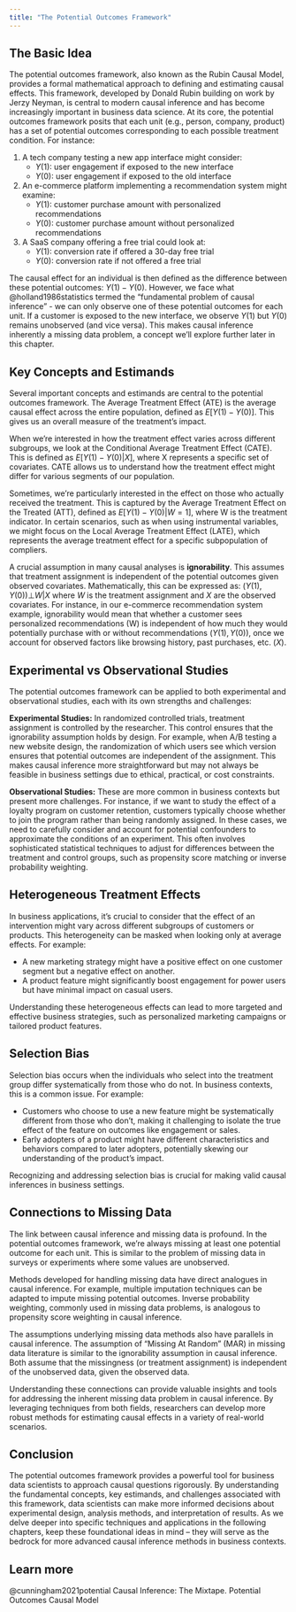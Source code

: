 ```yaml
---
title: "The Potential Outcomes Framework"
---
```

## The Basic Idea

The potential outcomes framework, also known as the Rubin Causal Model, provides
a formal mathematical approach to defining and estimating causal effects. This
framework, developed by Donald Rubin building on work by Jerzy Neyman, is
central to modern causal inference and has become increasingly important in
business data science. At its core, the potential outcomes framework posits that
each unit (e.g., person, company, product) has a set of potential outcomes
corresponding to each possible treatment condition. For instance:

1. A tech company testing a new app interface might consider:
    - $Y(1)$: user engagement if exposed to the new interface 
    - $Y(0)$: user engagement if exposed to the old interface
2. An e-commerce platform implementing a recommendation system might examine:
    - $Y(1)$: customer purchase amount with personalized recommendations
    - $Y(0)$: customer purchase amount without personalized recommendations
3. A SaaS company offering a free trial could look at:
    - $Y(1)$: conversion rate if offered a 30-day free trial 
    - $Y(0)$: conversion rate if not offered a free trial

The causal effect for an individual is then defined as the difference between
these potential outcomes: $Y(1) - Y(0)$. However, we face what
@holland1986statistics termed the "fundamental problem of causal inference" - we
can only observe one of these potential outcomes for each unit. If a customer is
exposed to the new interface, we observe $Y(1)$ but $Y(0)$ remains unobserved
(and vice versa). This makes causal inference inherently a missing data problem,
a concept we'll explore further later in this chapter.

## Key Concepts and Estimands

Several important concepts and estimands are central to the potential outcomes
framework. The Average Treatment Effect (ATE) is the average causal effect
across the entire population, defined as $E[Y(1) - Y(0)]$. This gives us an
overall measure of the treatment's impact.

When we're interested in how the treatment effect varies across different
subgroups, we look at the Conditional Average Treatment Effect (CATE). This is
defined as $E[Y(1) - Y(0) | X]$, where X represents a specific set of
covariates. CATE allows us to understand how the treatment effect might differ
for various segments of our population.

Sometimes, we're particularly interested in the effect on those who actually
received the treatment. This is captured by the Average Treatment Effect on the
Treated (ATT), defined as $E[Y(1) - Y(0) | W = 1]$, where W is the treatment
indicator. In certain scenarios, such as when using instrumental variables, we
might focus on the Local Average Treatment Effect (LATE), which represents the
average treatment effect for a specific subpopulation of compliers.

A crucial assumption in many causal analyses is **ignorability**. This assumes
that treatment assignment is independent of the potential outcomes given
observed covariates. Mathematically, this can be expressed as:
$(Y(1), Y(0)) ⊥ W | X$ where $W$ is the treatment assignment and $X$ are the
observed covariates. For instance, in our e-commerce recommendation system
example, ignorability would mean that whether a customer sees personalized
recommendations (W) is independent of how much they would potentially purchase
with or without recommendations ($Y(1), Y(0)$), once we account for observed
factors like browsing history, past purchases, etc. ($X$).

## Experimental vs Observational Studies

The potential outcomes framework can be applied to both experimental and
observational studies, each with its own strengths and challenges:

**Experimental Studies:** In randomized controlled trials, treatment assignment
is controlled by the researcher. This control ensures that the ignorability
assumption holds by design. For example, when A/B testing a new website design,
the randomization of which users see which version ensures that potential
outcomes are independent of the assignment. This makes causal inference more
straightforward but may not always be feasible in business settings due to
ethical, practical, or cost constraints.

**Observational Studies:** These are more common in business contexts but
present more challenges. For instance, if we want to study the effect of a
loyalty program on customer retention, customers typically choose whether to
join the program rather than being randomly assigned. In these cases, we need to
carefully consider and account for potential confounders to approximate the
conditions of an experiment. This often involves sophisticated statistical
techniques to adjust for differences between the treatment and control groups,
such as propensity score matching or inverse probability weighting.

## Heterogeneous Treatment Effects

In business applications, it's crucial to consider that the effect of an
intervention might vary across different subgroups of customers or products.
This heterogeneity can be masked when looking only at average effects. For
example:

  - A new marketing strategy might have a positive effect on one customer
    segment but a negative effect on another.
  - A product feature might significantly boost engagement for power users but
    have minimal impact on casual users.

Understanding these heterogeneous effects can lead to more targeted and
effective business strategies, such as personalized marketing campaigns or
tailored product features.

## Selection Bias

Selection bias occurs when the individuals who select into the treatment group
differ systematically from those who do not. In business contexts, this is a
common issue. For example:

  - Customers who choose to use a new feature might be systematically different
    from those who don't, making it challenging to isolate the true effect of
    the feature on outcomes like engagement or sales.
  - Early adopters of a product might have different characteristics and
    behaviors compared to later adopters, potentially skewing our understanding
    of the product's impact.

Recognizing and addressing selection bias is crucial for making valid causal
inferences in business settings.

## Connections to Missing Data

The link between causal inference and missing data is profound. In the potential
outcomes framework, we're always missing at least one potential outcome for each
unit. This is similar to the problem of missing data in surveys or experiments
where some values are unobserved.

Methods developed for handling missing data have direct analogues in causal
inference. For example, multiple imputation techniques can be adapted to impute
missing potential outcomes. Inverse probability weighting, commonly used in
missing data problems, is analogous to propensity score weighting in causal
inference.

The assumptions underlying missing data methods also have parallels in causal
inference. The assumption of "Missing At Random" (MAR) in missing data
literature is similar to the ignorability assumption in causal inference. Both
assume that the missingness (or treatment assignment) is independent of the
unobserved data, given the observed data.

Understanding these connections can provide valuable insights and tools for
addressing the inherent missing data problem in causal inference. By leveraging
techniques from both fields, researchers can develop more robust methods for
estimating causal effects in a variety of real-world scenarios.

## Conclusion

The potential outcomes framework provides a powerful tool for business data
scientists to approach causal questions rigorously. By understanding the
fundamental concepts, key estimands, and challenges associated with this
framework, data scientists can make more informed decisions about experimental
design, analysis methods, and interpretation of results. As we delve deeper into
specific techniques and applications in the following chapters, keep these
foundational ideas in mind – they will serve as the bedrock for more advanced
causal inference methods in business contexts.

::: {.callout-tip}
## Learn more
@cunningham2021potential Causal Inference: The Mixtape. Potential Outcomes Causal Model
:::